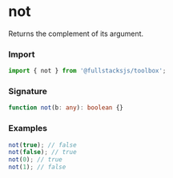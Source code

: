 # not

Returns the complement of its argument.

### Import

```typescript copy
import { not } from '@fullstacksjs/toolbox';
```

### Signature

```typescript copy
function not(b: any): boolean {}
```

### Examples

```typescript copy
not(true); // false
not(false); // true
not(0); // true
not(1); // false
```
